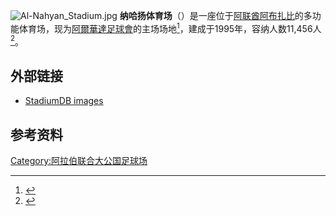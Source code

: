 [[File:Al-Nahyan_Stadium.jpg|thumb]]
'''纳哈扬体育场'''（{{Lang-ar|ملعب آل نهيان}}）是一座位于[[阿联酋|阿联酋]][[阿布扎比|阿布扎比]]的多功能体育场，现为[[阿爾華達足球會|阿爾華達足球會]]的主场场地<ref>{{cite web|title=About Al Wahda Club Facilities|url=http://www.alwahda-fc.com/en/Wahda-Club/Facilities|website=www.alwahda-fc.com|accessdate=3 August 2016|deadurl=yes|archiveurl=https://web.archive.org/web/20160723085618/http://www.alwahda-fc.com/en/Wahda-Club/Facilities|archivedate=2016年7月23日|df=}}</ref>，建成于1995年，容纳人数11,456人<ref>{{cite web|url=http://uae.agleague.ae/en/club/al-wahda.html|title=Al Wahda - Clubs - UAE Pro League Committee|publisher=Al Wahda Club}}</ref>。
{{Coord|24.469397|54.375254|display=title|format=dms|type:landmark_scale:3000}}

==外部链接==
* [http://stadiumdb.com/stadiums/uae/al_nahyan_stadium StadiumDB images]

==参考资料==
{{reflist|2}}
[[Category:阿拉伯联合大公国足球场|Category:阿拉伯联合大公国足球场]]